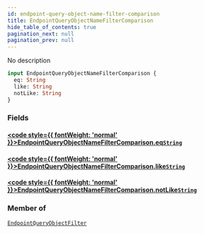 ```yaml
---
id: endpoint-query-object-name-filter-comparison
title: EndpointQueryObjectNameFilterComparison
hide_table_of_contents: true
pagination_next: null
pagination_prev: null
---
```








No description

```graphql
input EndpointQueryObjectNameFilterComparison {
  eq: String
  like: String
  notLike: String
}
```


### Fields

#### [<code style={{ fontWeight: 'normal' }}>EndpointQueryObjectNameFilterComparison.<b>eq</b></code>](#)<Bullet />[`String`](/graphql/scalars/string) <Badge class="secondary" text="scalar"/>
> 
> 

#### [<code style={{ fontWeight: 'normal' }}>EndpointQueryObjectNameFilterComparison.<b>like</b></code>](#)<Bullet />[`String`](/graphql/scalars/string) <Badge class="secondary" text="scalar"/>
> 
> 

#### [<code style={{ fontWeight: 'normal' }}>EndpointQueryObjectNameFilterComparison.<b>notLike</b></code>](#)<Bullet />[`String`](/graphql/scalars/string) <Badge class="secondary" text="scalar"/>
> 
> 



### Member of

[`EndpointQueryObjectFilter`](/graphql/inputs/endpoint-query-object-filter)  <Badge className="secondary" text="input"/>




